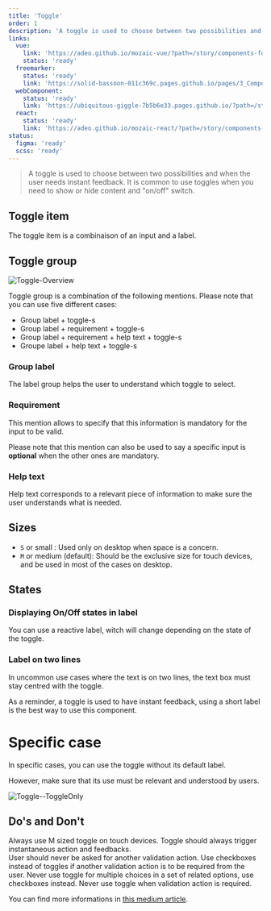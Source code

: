 ```yaml
---
title: 'Toggle'
order: 1
description: 'A toggle is used to choose between two possibilities and when the user needs instant feedback. It is common to use toggles when you need to show or hide content and "on/off" switch'
links:
  vue:
    link: 'https://adeo.github.io/mozaic-vue/?path=/story/components-form-mtoggle'
    status: 'ready'
  freemarker:
    status: 'ready'
    link: 'https://solid-bassoon-011c369c.pages.github.io/pages/3_Components/form/toggle/'
  webComponent:
    status: 'ready'
    link: 'https://ubiquitous-giggle-7b5b6e33.pages.github.io/?path=/story/components-toggle'
  react:
    status: 'ready'
    link: 'https://adeo.github.io/mozaic-react/?path=/story/components-toggle'
status:
  figma: 'ready'
  scss: 'ready'
---
```


> A toggle is used to choose between two possibilities and when the user needs instant feedback. It is common to use toggles when you need to show or hide content and "on/off" switch.

## Toggle item

The toggle item is a combinaison of an input and a label.

<Preview path="Toggle-item" nude />

## Toggle group

![Toggle-Overview](Toggle-Overview.png)

Toggle group is a combination of the following mentions. Please note that you can use five different cases:

- Group label + toggle-s
- Group label + requirement + toggle-s
- Group label + requirement + help text + toggle-s
- Groupe label + help text + toggle-s

### Group label

The label group helps the user to understand which toggle to select.

<Preview path="group-default" nude />

### Requirement

This mention allows to specify that this information is mandatory for the input to be valid.

<Highlight theme="tips">

Please note that this mention can also be used to say a specific input is **optional** when the other ones are mandatory.

</Highlight>

<Preview path="group-requirement-light" nude />

### Help text

Help text corresponds to a relevant piece of information to make sure the user understands what is needed.

<Preview path="group-help-text-light" nude />

## Sizes

- `S` or small : Used only on desktop when space is a concern.
- `M` or medium (default): Should be the exclusive size for touch devices, and be used in most of the cases on desktop.

<Preview path="toggle-sizes" nude />

## States

<Preview path="toggle-states" nude />

### Displaying On/Off states in label

You can use a reactive label, witch will change depending on the state of the toggle.

<Preview path="toggle-states-label" nude />

### Label on two lines

In uncommon use cases where the text is on two lines, the text box must stay centred with the toggle.

<Highlight theme="warning" title="Be aware">
  As a reminder, a toggle is used to have instant feedback, using a short label
  is the best way to use this component.
</Highlight>

<Preview path="toggle-default-2lines" nude />

# Specific case

In specific cases, you can use the toggle without its default label.

However, make sure that its use must be relevant and understood by users.

![Toggle--ToggleOnly](Toggle--ToggleOnly.png)

## Do's and Don't

<HintItem>Always use M sized toggle on touch devices.</HintItem>
<HintItem>
  Toggle should always trigger instantaneous action and feedbacks.
  <br />
  User should never be asked for another validation action.
</HintItem>
<HintItem>
  Use checkboxes instead of toggles if another validation action is to be
  required from the user.
</HintItem>
<HintItem dont>
  Never use toggle for multiple choices in a set of related options, use
  checkboxes instead.
</HintItem>
<HintItem dont>Never use toggle when validation action is required.</HintItem>

<Highlight theme="tips" title="Good to know">

You can find more informations in [this medium article](https://uxplanet.org/checkbox-vs-toggle-switch-7fc6e83f10b8).

</Highlight>
